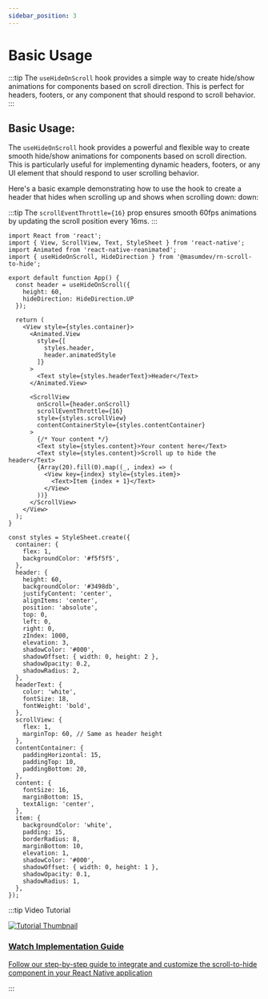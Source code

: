 ```yaml
---
sidebar_position: 3
---
```


# Basic Usage

:::tip
The `useHideOnScroll` hook provides a simple way to create hide/show animations for components based on scroll direction. This is perfect for headers, footers, or any component that should respond to scroll behavior.
:::

## Basic Usage:
The `useHideOnScroll` hook provides a powerful and flexible way to create smooth hide/show animations for components based on scroll direction. This is particularly useful for implementing dynamic headers, footers, or any UI element that should respond to user scrolling behavior.

Here's a basic example demonstrating how to use the hook to create a header that hides when scrolling up and shows when scrolling down: down:

:::tip
The `scrollEventThrottle={16}` prop ensures smooth 60fps animations by updating the scroll position every 16ms.
:::

```tsx
import React from 'react';
import { View, ScrollView, Text, StyleSheet } from 'react-native';
import Animated from 'react-native-reanimated';
import { useHideOnScroll, HideDirection } from '@masumdev/rn-scroll-to-hide';

export default function App() {
  const header = useHideOnScroll({
    height: 60,
    hideDirection: HideDirection.UP
  });

  return (
    <View style={styles.container}>
      <Animated.View
        style={[
          styles.header,
          header.animatedStyle
        ]}
      >
        <Text style={styles.headerText}>Header</Text>
      </Animated.View>

      <ScrollView
        onScroll={header.onScroll}
        scrollEventThrottle={16}
        style={styles.scrollView}
        contentContainerStyle={styles.contentContainer}
      >
        {/* Your content */}
        <Text style={styles.content}>Your content here</Text>
        <Text style={styles.content}>Scroll up to hide the header</Text>
        {Array(20).fill(0).map((_, index) => (
          <View key={index} style={styles.item}>
            <Text>Item {index + 1}</Text>
          </View>
        ))}
      </ScrollView>
    </View>
  );
}

const styles = StyleSheet.create({
  container: {
    flex: 1,
    backgroundColor: '#f5f5f5',
  },
  header: {
    height: 60,
    backgroundColor: '#3498db',
    justifyContent: 'center',
    alignItems: 'center',
    position: 'absolute',
    top: 0,
    left: 0,
    right: 0,
    zIndex: 1000,
    elevation: 3,
    shadowColor: '#000',
    shadowOffset: { width: 0, height: 2 },
    shadowOpacity: 0.2,
    shadowRadius: 2,
  },
  headerText: {
    color: 'white',
    fontSize: 18,
    fontWeight: 'bold',
  },
  scrollView: {
    flex: 1,
    marginTop: 60, // Same as header height
  },
  contentContainer: {
    paddingHorizontal: 15,
    paddingTop: 10,
    paddingBottom: 20,
  },
  content: {
    fontSize: 16,
    marginBottom: 15,
    textAlign: 'center',
  },
  item: {
    backgroundColor: 'white',
    padding: 15,
    borderRadius: 8,
    marginBottom: 10,
    elevation: 1,
    shadowColor: '#000',
    shadowOffset: { width: 0, height: 1 },
    shadowOpacity: 0.1,
    shadowRadius: 1,
  },
});
```

:::tip Video Tutorial
<div style={{ display: 'flex', flexDirection: 'column', marginTop: '20px', marginBottom: '20px' }}>
  <a href="/docs/rn-scroll-to-hide/tutorial#video-tutorial" style={{ textDecoration: 'none' }}>
    <div style={{ textAlign: 'center', padding: '20px', border: '1px solid #e0e0e0', borderRadius: '8px', width: '100%', background: 'rgb(187, 196, 185)' }}>
      <img src="https://img.youtube.com/vi/udjs1sdXJTU/maxresdefault.jpg" alt="Tutorial Thumbnail" style={{ width: '100%', borderRadius: '4px', marginBottom: '15px' }} />
      <h3 style={{ margin: '0', color: 'rgb(38, 121, 67)' }}>Watch Implementation Guide</h3>
      <p style={{ margin: '10px 0 0', color: 'rgb(51, 54, 51)' }}>Follow our step-by-step guide to integrate and customize the scroll-to-hide component in your React Native application</p>
    </div>
  </a>
</div>
:::